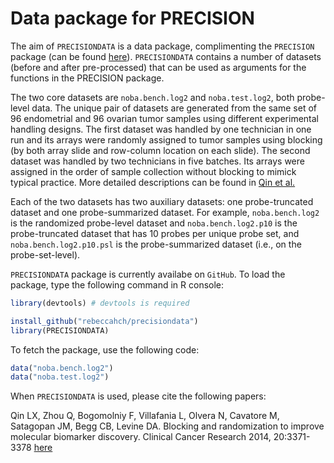 # Data package for PRECISION

The aim of `PRECISIONDATA` is a data package, complimenting the `PRECISION` package (can be found [here](https://github.com/rebeccahch/precision)). `PRECISIONDATA` contains a number of datasets (before and after pre-processed) that can be used as arguments for the functions in the PRECISION package. 

The two core datasets are `noba.bench.log2` and `noba.test.log2`, both probe-level data. The unique pair of datasets are generated from the same set of 96 endometrial and 96 ovarian tumor samples using different experimental handling designs. The first dataset was handled by one technician in one run and its arrays were randomly assigned to tumor samples using blocking (by both array slide and row-column location on each slide). The second dataset was handled by two technicians in five batches. Its arrays were assigned in the order of sample collection without blocking to mimick typical practice. More detailed descriptions can be found in [Qin et al.](http://clincancerres.aacrjournals.org/content/20/13/3371.long)

Each of the two datasets has two auxiliary datasets: one probe-truncated dataset and one probe-summarized dataset. For example, `noba.bench.log2` is the randomized probe-level dataset and `noba.bench.log2.p10` is the probe-truncated dataset that has 10 probes per unique probe set, and `noba.bench.log2.p10.psl` is the probe-summarized dataset (i.e., on the probe-set-level).

`PRECISIONDATA` package is currently availabe on `GitHub`. To load the package, type the following command in R console:

```r
library(devtools) # devtools is required

install_github("rebeccahch/precisiondata")
library(PRECISIONDATA)

```

To fetch the package, use the following code:

```r
data("noba.bench.log2")
data("noba.test.log2")
```

When `PRECISIONDATA` is used, please cite the following papers:

Qin LX, Zhou Q, Bogomolniy F, Villafania L, Olvera N, Cavatore M, Satagopan JM, Begg CB, Levine DA. Blocking and randomization to improve molecular biomarker discovery. Clinical Cancer Research 2014, 20:3371-3378 [here](http://clincancerres.aacrjournals.org/content/20/13/3371.long)

